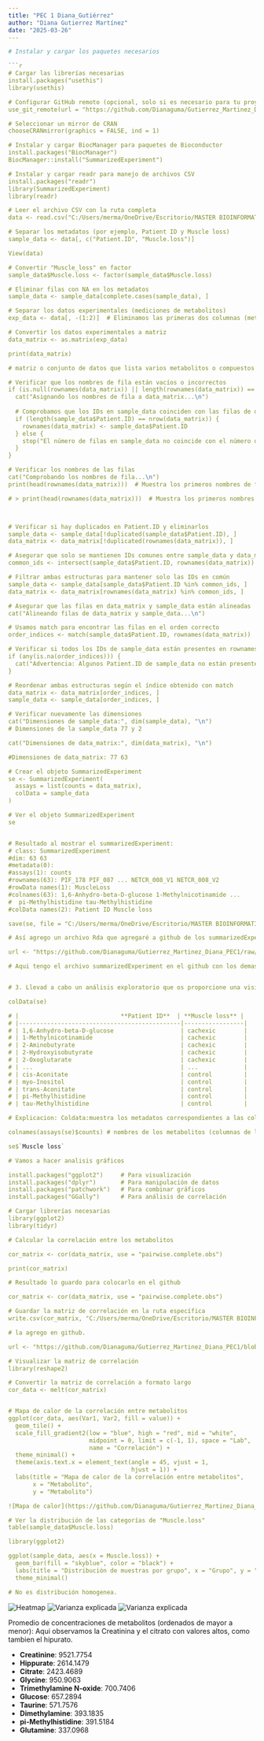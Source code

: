---
title: "PEC 1 Diana_Gutiérrez"
author: "Diana Gutierrez Martínez"
date: "2025-03-26"
---


```{r}

# Instalar y cargar los paquetes necesarios

```{r}
# Cargar las librerías necesarias
install.packages("usethis")
library(usethis)

# Configurar GitHub remoto (opcional, solo si es necesario para tu proyecto)
use_git_remote(url = "https://github.com/Dianaguma/Gutierrez_Martinez_Diana_PEC1/tree/main", overwrite = TRUE)

# Seleccionar un mirror de CRAN
chooseCRANmirror(graphics = FALSE, ind = 1)

# Instalar y cargar BiocManager para paquetes de Bioconductor
install.packages("BiocManager")
BiocManager::install("SummarizedExperiment")

# Instalar y cargar readr para manejo de archivos CSV
install.packages("readr")
library(SummarizedExperiment)
library(readr)

# Leer el archivo CSV con la ruta completa
data <- read.csv("C:/Users/merma/OneDrive/Escritorio/MASTER BIOINFORMATICA/analisis de datos omicos/Gutiérrez -Martínez -Diana-PEC1/human_cachexia.csv")

# Separar los metadatos (por ejemplo, Patient ID y Muscle loss)
sample_data <- data[, c("Patient.ID", "Muscle.loss")]

View(data)

# Convertir "Muscle_loss" en factor
sample_data$Muscle.loss <- factor(sample_data$Muscle.loss)

# Eliminar filas con NA en los metadatos
sample_data <- sample_data[complete.cases(sample_data), ]

# Separar los datos experimentales (mediciones de metabolitos)
exp_data <- data[, -(1:2)]  # Eliminamos las primeras dos columnas (metadatos)

# Convertir los datos experimentales a matriz
data_matrix <- as.matrix(exp_data)

print(data_matrix)

# matriz o conjunto de datos que lista varios metabolitos o compuestos bioquímicos junto con sus concentraciones correspondientes. Cada fila representa una muestra, y cada columna corresponde a un metabolito diferente. Los valores en la tabla representan los niveles de concentración de cada metabolito en cada muestra. El conjunto de datos parece contener muchos metabolitos involucrados en diferentes vías metabólicas, como aminoácidos, ácidos orgánicos y otros compuestos bioquímicos. Estos compuestos pueden ser importantes para estudios relacionados con el metabolismo, la bioquímica o cualquier área donde el perfil metabólico sea relevante.

# Verificar que los nombres de fila están vacíos o incorrectos
if (is.null(rownames(data_matrix)) || length(rownames(data_matrix)) == 0) {
  cat("Asignando los nombres de fila a data_matrix...\n")
  
  # Comprobamos que los IDs en sample_data coinciden con las filas de data_matrix
  if (length(sample_data$Patient.ID) == nrow(data_matrix)) {
    rownames(data_matrix) <- sample_data$Patient.ID
  } else {
    stop("El número de filas en sample_data no coincide con el número de filas en data_matrix.")
  }
}

# Verificar los nombres de las filas
cat("Comprobando los nombres de fila...\n")
print(head(rownames(data_matrix)))  # Muestra los primeros nombres de fila

# > print(head(rownames(data_matrix)))  # Muestra los primeros nombres de fila[1] "PIF_178"     "PIF_087"     "PIF_090"     "NETL_005_V1" "PIF_115"     "PIF_110"  



# Verificar si hay duplicados en Patient.ID y eliminarlos
sample_data <- sample_data[!duplicated(sample_data$Patient.ID), ]
data_matrix <- data_matrix[!duplicated(rownames(data_matrix)), ]

# Asegurar que solo se mantienen IDs comunes entre sample_data y data_matrix
common_ids <- intersect(sample_data$Patient.ID, rownames(data_matrix))

# Filtrar ambas estructuras para mantener solo las IDs en común
sample_data <- sample_data[sample_data$Patient.ID %in% common_ids, ]
data_matrix <- data_matrix[rownames(data_matrix) %in% common_ids, ]

# Asegurar que las filas en data_matrix y sample_data están alineadas
cat("Alineando filas de data_matrix y sample_data...\n")

# Usamos match para encontrar las filas en el orden correcto
order_indices <- match(sample_data$Patient.ID, rownames(data_matrix))

# Verificar si todos los IDs de sample_data están presentes en rownames(data_matrix)
if (any(is.na(order_indices))) {
  cat("Advertencia: Algunos Patient.ID de sample_data no están presentes en rownames(data_matrix).\n")
}

# Reordenar ambas estructuras según el índice obtenido con match
data_matrix <- data_matrix[order_indices, ]
sample_data <- sample_data[order_indices, ]

# Verificar nuevamente las dimensiones
cat("Dimensiones de sample_data:", dim(sample_data), "\n")
# Dimensiones de la sample_data 77 y 2

cat("Dimensiones de data_matrix:", dim(data_matrix), "\n")

#Dimensiones de data_matrix: 77 63

# Crear el objeto SummarizedExperiment
se <- SummarizedExperiment(
  assays = list(counts = data_matrix),
  colData = sample_data
)

# Ver el objeto SummarizedExperiment
se


# Resultado al mostrar el summarizedExperiment: 
# class: SummarizedExperiment 
#dim: 63 63 
#metadata(0):
#assays(1): counts
#rownames(63): PIF_178 PIF_087 ... NETCR_008_V1 NETCR_008_V2
#rowData names(1): MuscleLoss
#colnames(63): 1,6-Anhydro-beta-D-glucose 1-Methylnicotinamide ...
#  pi-Methylhistidine tau-Methylhistidine
#colData names(2): Patient ID Muscle loss

save(se, file = "C:/Users/merma/OneDrive/Escritorio/MASTER BIOINFORMATICA/analisis de datos omicos/Gutiérrez -Martínez -Diana-PEC1/SummarizedExperiment_Diana_Gutiérrez.rda")

# Así agrego un archivo Rda que agregaré a github de los summarizedExperiment

url <- "https://github.com/Dianaguma/Gutierrez_Martinez_Diana_PEC1/raw/main/SummarizedExperiment_Diana_Guti%C3%A9rrez.rda"

# Aqui tengo el archivo summarizedExperiment en el github con los demas archivos. 


# 3. Llevad a cabo un análisis exploratorio que os proporcione una visión general del dataset en la línea de lo que hemos visto en las actividades de este reto

colData(se)

# |                             **Patient ID**  | **Muscle loss** |
# |----------------------------------------------|-----------------|
# | 1,6-Anhydro-beta-D-glucose                   | cachexic        |
# | 1-Methylnicotinamide                         | cachexic        |
# | 2-Aminobutyrate                              | cachexic        |
# | 2-Hydroxyisobutyrate                         | cachexic        |
# | 2-Oxoglutarate                               | cachexic        |
# | ...                                          | ...             |
# | cis-Aconitate                                | control         |
# | myo-Inositol                                 | control         |
# | trans-Aconitate                              | control         |
# | pi-Methylhistidine                           | control         |
# | tau-Methylhistidine                          | control         |

# Explicacion: Coldata:muestra los metadatos correspondientes a las columnas del objeto SummarizedExperiment, que en este caso contienen los IDs de pacientes y si estos pacientes presentan pérdida muscular (Muscle loss).

colnames(assays(se)$counts) # nombres de los metabolitos (columnas de los ensayos):nombres de las columnas de los datos experimentales (en este caso, las concentraciones de metabolitos u otros datos cuantitativos) almacenados dentro de un objeto SummarizedExperiment (se).

se$`Muscle loss`

# Vamos a hacer analisis gráficos 

install.packages("ggplot2")     # Para visualización
install.packages("dplyr")       # Para manipulación de datos
install.packages("patchwork")   # Para combinar gráficos
install.packages("GGally")      # Para análisis de correlación

# Cargar librerías necesarias
library(ggplot2)
library(tidyr)

# Calcular la correlación entre los metabolitos

cor_matrix <- cor(data_matrix, use = "pairwise.complete.obs")

print(cor_matrix)

# Resultado lo guardo para colocarlo en el github 

cor_matrix <- cor(data_matrix, use = "pairwise.complete.obs")

# Guardar la matriz de correlación en la ruta específica
write.csv(cor_matrix, "C:/Users/merma/OneDrive/Escritorio/MASTER BIOINFORMATICA/analisis de datos omicos/Gutiérrez -Martínez -Diana-PEC1/correlation_matrix.csv")

# la agrego en github. 

url <- "https://github.com/Dianaguma/Gutierrez_Martinez_Diana_PEC1/blob/main/correlation_matrix.csv"

# Visualizar la matriz de correlación
library(reshape2)

# Convertir la matriz de correlación a formato largo
cor_data <- melt(cor_matrix)


# Mapa de calor de la correlación entre metabolitos
ggplot(cor_data, aes(Var1, Var2, fill = value)) +
  geom_tile() +
  scale_fill_gradient2(low = "blue", high = "red", mid = "white", 
                       midpoint = 0, limit = c(-1, 1), space = "Lab", 
                       name = "Correlación") +
  theme_minimal() +
  theme(axis.text.x = element_text(angle = 45, vjust = 1, 
                                   hjust = 1)) +
  labs(title = "Mapa de calor de la correlación entre metabolitos",
       x = "Metabolito", 
       y = "Metabolito")

![Mapa de calor](https://github.com/Dianaguma/Gutierrez_Martinez_Diana_PEC1/blob/main/heatmap.png)

# Ver la distribución de las categorías de "Muscle.loss"
table(sample_data$Muscle.loss)

library(ggplot2)

ggplot(sample_data, aes(x = Muscle.loss)) +
  geom_bar(fill = "skyblue", color = "black") +
  labs(title = "Distribución de muestras por grupo", x = "Grupo", y = "Frecuencia") +
  theme_minimal()

# No es distribución homogenea. 

```



![Heatmap](C:/Users/merma/OneDrive/Escritorio/heatmap.png)
![Varianza explicada](C:/Users/merma/OneDrive/Escritorio/varianza_explicada.png)
![Varianza explicada](C:/Users/merma/OneDrive/Escritorio/grafico_correlacion.png)

Promedio de concentraciones de metabolitos (ordenados de mayor a menor): Aqui observamos la Creatinina y el citrato con valores altos, como tambien el hipurato. 

- **Creatinine**: 9521.7754
- **Hippurate**: 2614.1479
- **Citrate**: 2423.4689
- **Glycine**: 950.9063
- **Trimethylamine N-oxide**: 700.7406
- **Glucose**: 657.2894
- **Taurine**: 571.7576
- **Dimethylamine**: 393.1835
- **pi-Methylhistidine**: 391.5184
- **Glutamine**: 337.0968


